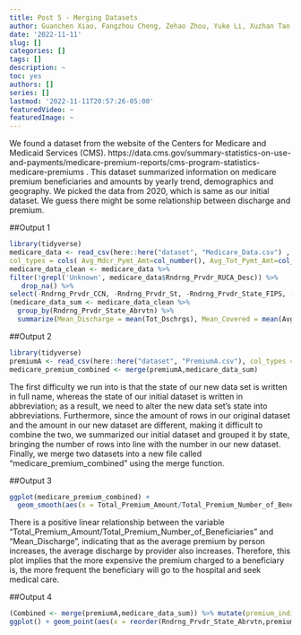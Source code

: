 ```yaml
---
title: Post 5 - Merging Datasets
author: Guanchen Xiao, Fangzhou Cheng, Zehao Zhou, Yuke Li, Xuzhan Tan
date: '2022-11-11'
slug: []
categories: []
tags: []
description: ~
toc: yes
authors: []
series: []
lastmod: '2022-11-11T20:57:26-05:00'
featuredVideo: ~
featuredImage: ~
---
```


We found a dataset from the website of the Centers for Medicare and Medicaid Services (CMS).  https://data.cms.gov/summary-statistics-on-use-and-payments/medicare-premium-reports/cms-program-statistics-medicare-premiums . This dataset summarized information on medicare premium beneficiaries and amounts by yearly trend, demographics and geography. We picked the data from 2020, which is same as our initial dataset. We guess there might be some relationship between discharge and premium.

##Output 1
```r
library(tidyverse)
medicare_data <- read_csv(here::here("dataset", "Medicare_Data.csv") , 
col_types = cols( Avg_Mdcr_Pymt_Amt=col_number(), Avg_Tot_Pymt_Amt=col_number(), Avg_Submtd_Cvrd_Chrg=col_number()))
medicare_data_clean <- medicare_data %>% 
filter(!grepl('Unknown', medicare_data$Rndrng_Prvdr_RUCA_Desc)) %>%
   drop_na() %>%      
select(-Rndrng_Prvdr_CCN, -Rndrng_Prvdr_St, -Rndrng_Prvdr_State_FIPS, -Rndrng_Prvdr_Zip5, -Rndrng_Prvdr_RUCA_Desc)
(medicare_data_sum <- medicare_data_clean %>%
  group_by(Rndrng_Prvdr_State_Abrvtn) %>%
  summarize(Mean_Discharge = mean(Tot_Dschrgs), Mean_Covered = mean(Avg_Submtd_Cvrd_Chrg), Mean_Total_Payment = mean(Avg_Tot_Pymt_Amt), Mean_Medicare_Payment = mean(Avg_Mdcr_Pymt_Amt)))
```

##Output 2
```r
library(tidyverse)
premiumA <- read_csv(here::here("dataset", "PremiumA.csv"), col_types = cols(Total_Premium_Amount =col_number(),  Reduced_Base_Premium_Amount=col_number(), Standard_Base_Premium_Amount = col_number()))
medicare_premium_combined <- merge(premiumA,medicare_data_sum)
```

The first difficulty we run into is that the state of our new data set is written in full name, whereas the state of our initial dataset is written in abbreviation; as a result, we need to alter the new data set's state into abbreviations. Furthermore, since the amount of rows in our original dataset and the amount in our new dataset are different, making it difficult to combine the two, we summarized our initial dataset and grouped it by state, bringing the number of rows into line with the number in our new dataset. Finally, we merge two datasets into a new file called “medicare_premium_combined” using the merge function.

##Output 3
```r
ggplot(medicare_premium_combined) +
  geom_smooth(aes(x = Total_Premium_Amount/Total_Premium_Number_of_Beneficiaries, y = Mean_Discharge), method = "lm")
```

There is a positive linear relationship between the variable “Total_Premium_Amount/Total_Premium_Number_of_Beneficiaries” and “Mean_Discharge”, indicating that as the average premium by person increases, the average discharge by provider also increases. Therefore, this plot implies that the more expensive the premium charged to a beneficiary is, the more frequent the beneficiary will go to the hospital and seek medical care.

##Output 4
```r
(Combined <- merge(premiumA,medicare_data_sum)) %>% mutate(premium_individual = Total_Premium_Amount/Total_Premium_Number_of_Beneficiaries) %>% 
ggplot() + geom_point(aes(x = reorder(Rndrng_Prvdr_State_Abrvtn,premium_individual),y = premium_individual)) +  scale_x_discrete(guide = guide_axis(n.dodge =2)) + labs(x = 'state')
```
